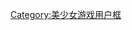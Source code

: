 {{userbox
| border-c      = black
| id            = {{lang|ja|六{{font|軒|color=red}}島}}
| id-c          = black
| id-fc         = white
| info          = 這個用戶曾經與'''[[海貓鳴泣之時|<span style="color:#FFD700;">黃金魔女</span>]]'''交過手。
| info-c        = black
| info-fc       = white
| info-s        = 10
| usercategory  = 喜歡海貓鳴泣之時的維基人
}}<noinclude>[[Category:美少女游戏用户框]]</noinclude>